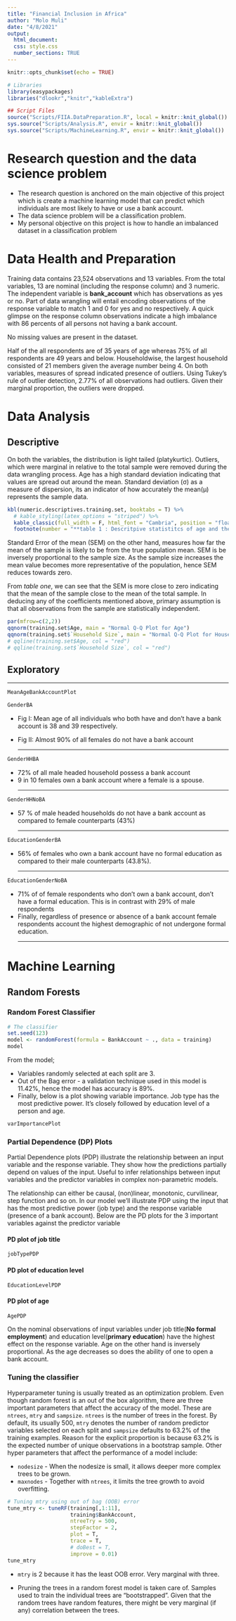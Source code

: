 ```yaml
---
title: "Financial Inclusion in Africa"
author: "Molo Muli"
date: "4/8/2021"
output: 
  html_document:
  css: style.css
  number_sections: TRUE
---
```


```r
knitr::opts_chunk$set(echo = TRUE)
```



```r
# Libraries
library(easypackages)
libraries("dlookr","knitr","kableExtra")

## Script Files
source("Scripts/FIIA.DataPreparation.R", local = knitr::knit_global())
sys.source("Scripts/Analysis.R", envir = knitr::knit_global())
sys.source("Scripts/MachineLearning.R", envir = knitr::knit_global())
```
# Research question and the data science problem
* The research question is anchored on the main objective of this project which is create a machine learning model that can predict which individuals are most likely to have or use a bank account. 
* The data science problem will be a classification problem.
* My personal objective on this project is how to handle an imbalanced dataset in a classification problem


# Data Health and Preparation

Training data contains 23,524 observations and 13 variables. From the total variables, 13 are nominal (including the response column) and 3 numeric. The independent variable is **bank_account** which has observations as yes or no. Part of data wrangling will entail encoding observations of the response variable to match 1 and 0 for yes and no respectively. A quick glimpse on the response column observations indicate a high imbalance with 86 percents of all persons not having a bank account.

No missing values are present in the dataset.

Half of the all respondents are of 35 years of age whereas 75% of all respondents are 49 years and below. Householdwise, the largest household consisted of 21 members given the average number being 4. On both variables, measures of spread indicated presence of outliers. Using Tukey's rule of outlier detection, 2.77% of all observations had outliers. Given their marginal proportion, the outliers were dropped.

# Data Analysis

## Descriptive
On both the variables, the distribution is light tailed (platykurtic). Outliers, which were marginal in relative to the total sample were removed during the data wrangling process. 
Age has a high standard deviation indicating that values are spread out around the mean. Standard deviation (σ) as a measure of dispersion, its an indicator of how accurately the mean(μ) represents the sample data.

```r
kbl(numeric.descriptives.training.set, booktabs = T) %>% 
  # kable_styling(latex_options = "striped") %>%
  kable_classic(full_width = F, html_font = "Cambria", position = "float_right") %>%
  footnote(number = "**table 1 : Descritpive statistitcs of age and the household size**")
```
Standard Error of the mean (SEM) on the other hand, measures how far the mean of the sample is likely to be from the true population mean. SEM is be inversely proportional to the sample size. As the sample size increases the mean value becomes more representative of the population, hence SEM reduces towards zero.

From *table one*, we can see that the SEM is more close to zero indicating that the mean of the sample close to the mean of the total sample. 
In deducing any of the coefficients mentioned above, primary assumption is that all observations from the sample are statistically independent.  

```r
par(mfrow=c(2,2))
qqnorm(training.set$Age, main = "Normal Q-Q Plot for Age") 
qqnorm(training.set$`Household Size`, main = "Normal Q-Q Plot for Household Size") 
# qqline(training.set$Age, col = "red")
# qqline(training.set$`Household Size`, col = "red")
```

## Exploratory
<div class = "row">
<hr>

<div  class = "col-md-6">
```r
MeanAgeBankAccountPlot
```
</div>
  
<div class = "col-md-6">
```r
GenderBA
````
</div>
* Fig I: Mean age of all individuals who both have and don't have a bank account is 38 and 39 respectively.

* Fig II: Almost 90% of all females do not have a bank account
<hr>
</div>

<!--Relationship  of the individual to the Head of household-->

<!--Third chart takes the full-->
<div class = "row">
<div class = "col-md-12">
```r
GenderHHBA
````
</div>
* 72% of all male headed household possess a bank account
* 9 in 10 females own a bank account where a female is a spouse.
<hr>
</div>


<!--Fourth chart takes the full-->
<div class = "row">
<div class = "col-md-12">
```r
GenderHHNoBA
````
</div>
* 57 % of male headed households do not have a bank account as compared to female counterparts (43%)
<hr>
</div>

<!--Education levels of the individuals with respect to the   of the individual to the Head of household-->

<!--Fifth Chart-->
<div class = "row">
<div class = "col-md-12">
```r
EducationGenderBA
````
</div>
* 56% of females who own a bank account have no formal education as compared to their male counterparts (43.8%).
<hr>
</div>

<!--Sixth Chart-->
<div class = "row">
<div class = "col-md-12">
```r
EducationGenderNoBA
````
</div>
* 71% of of female respondents who don't own a bank account, don't have a formal education. This is in contrast with 29% of male respondents
* Finally, regardless of presence or absence of a bank account female respondents account the highest demographic of not undergone formal education.
<hr>
</div>


# Machine Learning

## Random Forests
### Random Forest Classifier

```r
# The classifier
set.seed(123)
model <- randomForest(formula = BankAccount ~ ., data = training)
model
```
From the model;

* Variables randomly selected at each split are 3.
* Out of the Bag error - a validation technique used in this model is 11.42%, hence the model has accuracy is 89%. 
* Finally, below is a plot showing variable importance. Job type has the most predictive power. It's closely followed by education level of a person and age.

```r
varImportancePlot
```

### Partial Dependence (DP) Plots {.tabset}
Partial Dependence plots (PDP) illustrate the relationship between an input variable and the response variable. They show how the predictions partially depend on values of the input. Useful to infer relationships between input variables and the predictor variables in complex non-parametric models.

The relationship can either be causal, (non)linear, monotonic, curvilinear, step function and so on. In our model we'll illustrate PDP using the input that has the most predictive power (job type) and the response variable (presence of a bank account). Below are the PD plots for the 3 important variables against the predictor variable

#### PD plot of job title

```r
jobTypePDP
```

#### PD plot of education level
```r
EducationLevelPDP
```

#### PD plot of age
```r
AgePDP
```

On the nominal observations of input variables under job title(**No formal employment**) and education level(**primary education**) have the highest effect on the response variable. Age on the other hand is inversely proportional. As the age decreases so does the ability of one to open a bank account.

### Tuning the classifier
Hyperparameter tuning is usually treated as an optimization problem. Even though random forest is an out of the box algorithm, there are three important parameters that affect the accuracy of the model. These are `ntrees`, `mtry` and `sampsize`. `ntrees` is the number of trees in the forest. By default, its usually 500, `mtry` denotes the number of random predictor variables selected on each split and `sampsize` defaults to 63.2% of the training examples. Reason for the explicit proportion is because 63.2% is the expected number of unique observations in a bootstrap sample. Other hyper parameters that affect the performance of a model include: 

* `nodesize` - When the nodesize is small, it allows deeper more complex trees to be grown.
* `maxnodes` - Together with `ntrees`,  it limits the tree growth to avoid overfitting.
 
```r
# Tuning mtry using out of bag (OOB) error
tune_mtry <- tuneRF(training[,1:11], 
                    training$BankAccount, 
                    ntreeTry = 500, 
                    stepFactor = 2, 
                    plot = T, 
                    trace = T, 
                    # doBest = T,
                    improve = 0.01)
tune_mtry
```

* `mtry` is 2 because it has the least OOB error. Very marginal with three. 

* Pruning the trees in a random forest model is taken care of. Samples used to train the individual trees are "bootstrapped".
Given that the random trees have random features, there might be very marginal (if any) correlation between the trees.

